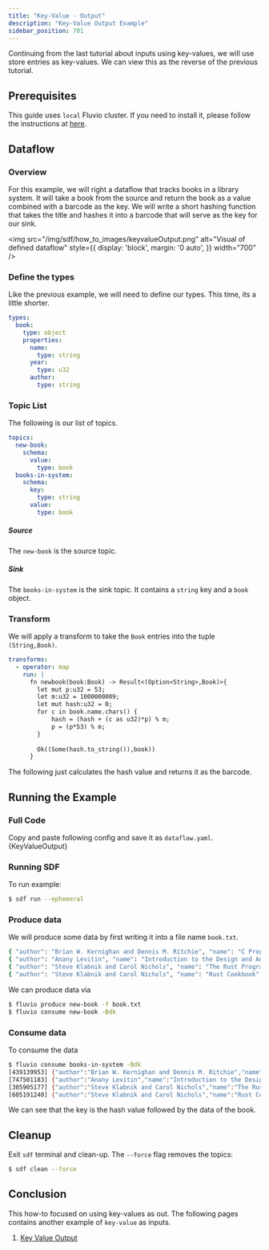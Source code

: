 ```yaml
---
title: "Key-Value - Output"
description: "Key-Value Output Example"
sidebar_position: 701
---
```



Continuing from the last tutorial about inputs using key-values, we will use store entries as key-values. We can view this as the reverse of the previous tutorial.

## Prerequisites

This guide uses `local` Fluvio cluster. If you need to install it, please follow the instructions at [here][installation].

## Dataflow

### Overview
For this example, we will right a dataflow that tracks books in a library system. It will take a book from the source and return the book as a value combined with a barcode as the key. We will write a short hashing function that takes the title and hashes it into a barcode that will serve as the key for our sink.

<img src="/img/sdf/how_to_images/keyvalueOutput.png" alt="Visual of defined dataflow"  style={{ display: 'block', margin: '0 auto', }} width="700" />

### Define the types

Like the previous example, we will need to define our types. This time, its a little shorter.

```YAML
types:
  book:
    type: object
    properties:
      name:
        type: string
      year:
        type: u32
      author:
        type: string
```

### Topic List
The following is our list of topics.
```YAML
topics:
  new-book:
    schema:
      value:
        type: book
  books-in-system:
    schema:
      key:
        type: string
      value:
        type: book
```
##### Source
The `new-book` is the source topic. 

##### Sink
The `books-in-system` is the sink topic. It contains a `string` key and a `book` object.


### Transform
We will apply a transform to take the `Book` entries into the tuple `(String,Book)`. 

```YAML
transforms:
  - operator: map
    run: |
      fn newbook(book:Book) -> Result<(Option<String>,Book)>{
        let mut p:u32 = 53; 
        let m:u32 = 1000000009;
        let mut hash:u32 = 0;
        for c in book.name.chars() {
            hash = (hash + (c as u32)*p) % m;
            p = (p*53) % m;
        }
        
        Ok((Some(hash.to_string()),book))
      }
```
The following just calculates the hash value and returns it as the barcode.

## Running the Example
### Full Code
Copy and paste following config and save it as `dataflow.yaml`.
<CodeBlock language="yaml">{KeyValueOutput}</CodeBlock>

### Running SDF
To run example:
```bash copy="cmd"
$ sdf run --ephemeral
```

### Produce data
We will produce some data by first writing it into a file name `book.txt`.
```bash 
{ "author": "Brian W. Kernighan and Dennis M. Ritchie", "name": "C Programming Language", "year": 1988 }
{ "author": "Anany Levitin", "name": "Introduction to the Design and Analysis of Algorithms", "year": 2001 }
{ "author": "Steve Klabnik and Carol Nichols", "name": "The Rust Programming Language", "year": 2018 }
{ "author": "Steve Klabnik and Carol Nichols", "name": "Rust Cookbook", "year": 2020 }
```

We can produce data via
```bash copy="cmd"
$ fluvio produce new-book -f book.txt
$ fluvio consume new-book -Bdk
```

### Consume data
To consume the data
```bash copy="cmd"
$ fluvio consume books-in-system -Bdk
[439139953] {"author":"Brian W. Kernighan and Dennis M. Ritchie","name":"C Programming Language","year":1988}
[747501183] {"author":"Anany Levitin","name":"Introduction to the Design and Analysis of Algorithms","year":2001}
[305905177] {"author":"Steve Klabnik and Carol Nichols","name":"The Rust Programming Language","year":2018}
[605191240] {"author":"Steve Klabnik and Carol Nichols","name":"Rust Cookbook","year":2020}
```

We can see that the key is the hash value followed by the data of the book.

## Cleanup

Exit `sdf` terminal and clean-up. The `--force` flag removes the topics:

```bash copy="cmd"
$ sdf clean --force
```


## Conclusion

This how-to focused on using key-values as out. The following pages contains another example of `key-value` as inputs.
1. [Key Value Output][key_value_output]


[installation]: /docs/fluvio/quickstart#install-fluvio
[arrow]: /sdf/concepts/state-dataframe
[key_value_output]: https://github.com/infinyon/stateful-dataflows-examples/tree/main/primitives/key-value/output